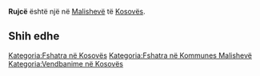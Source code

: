 {{Fshat në 
 | Emri                = Rujcë
 | EmriAlt                = 
 | NAME_SHORT_FORM=      
 | NAME_GENERIC=      
 | NAME_SORT_NAME_RO=      RUJCE
 | FULL_NAME_RO = Rujcë
 | FULL_NAME_ND_RO=Rujce
 | SORT_NAME_RG=RUJCE
 | FULL_NAME_RG=Rujcë
 | FULL_NAME_ND_RG=Rujce
 | SRP_NAME_SHORT_FORM=      
 | SRP_NAME_GENERIC=      
 | SRP_NAME_SORT_NAME_RO=      
 | SRP_FULL_NAME_RO = 
 | SRP_FULL_NAME_ND_RO=
 | SRP_SORT_NAME_RG=
 | SRP_FULL_NAME_RG=
 | SRP_FULL_NAME_ND_RG=
 | Emri (Rasa dhanore) = 
 | Figura              = 
 | Shteti              = Kosovo
 | Komuna              = Malishevë
 | Kodi postar         = 
 | Sipërfaqja          = 

 | Popullsia           = 

 | Regj. i popullsisë  = 
 | Dend. e popullsisë  = 
 | Faqja zyrtare       = 
 <!--- Koordinatat ----> 
 | Gjerësia            = 42.531667
 | Gjatësia            = 21.085278
 | Lartësia            = 
}}
'''Rujcë''' është një [[]] në [[Malishevë]] të [[Kosovës]].

<!-- == Gjeografia == -->
<!-- == Historia == -->
<!-- == Demografia == -->
== Shih edhe ==
{{Komuna Malishevë}}
{{Kosovo-Administrata-Cung}}

[[Kategoria:Fshatra në Kosovës]]
[[Kategoria:Fshatra në Kommunes Malishevë]]
[[Kategoria:Vendbanime në Kosovës]]